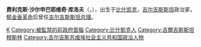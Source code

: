 '''费利克斯·沙尔申巴耶维奇·库洛夫'''（{{lang-ky|Феликс Шаршенбаевич Кулов}}，{{bd|1948年|10月29日||}}），出生于[[比什凯克|比什凯克]]，[[吉尔吉斯斯坦|吉尔吉斯斯坦]]政治家，[[郁金香革命|郁金香革命]]后曾任[[吉尔吉斯斯坦总理|吉尔吉斯斯坦总理]]。

{{start box}}
{{succession box|[[库尔曼别克·巴基耶夫|库尔曼别克·巴基耶夫]](代理)|'''费利克斯·库洛夫'''(代理)|[[吉尔吉斯斯坦总理|吉尔吉斯斯坦总理]]|2005年-2006年}}
{{succession box|费利克斯·库洛夫|[[阿齐姆·伊萨别科夫|阿齐姆·伊萨别科夫]]|[[吉尔吉斯斯坦总理|吉尔吉斯斯坦代理总理]]|2006年-2007年}}
{{end box}}
{{Authority control}}
{{Asia-poli-bio-stub}}

[[Category:吉尔吉斯斯坦总理|K]]
[[Category:被監禁的前政府首腦|Category:被監禁的前政府首腦]]
[[Category:比什凱克人|Category:比什凱克人]]
[[Category:吉爾吉斯斯坦穆斯林|Category:吉爾吉斯斯坦穆斯林]]
[[Category:吉尔吉斯苏维埃社会主义共和国政治人物|Category:吉尔吉斯苏维埃社会主义共和国政治人物]]